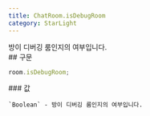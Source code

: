 ```yaml
---
title: ChatRoom.isDebugRoom
category: StarLight
---
```


<Section>
  방이 디버깅 룸인지의 여부입니다.
</Section>
<Section>
  ## 구문

  ~~~js
  room.isDebugRoom;
  ~~~

  <Section>
    ### 값

    `Boolean` - 방이 디버깅 룸인지의 여부입니다.
  </Section>
</Section>